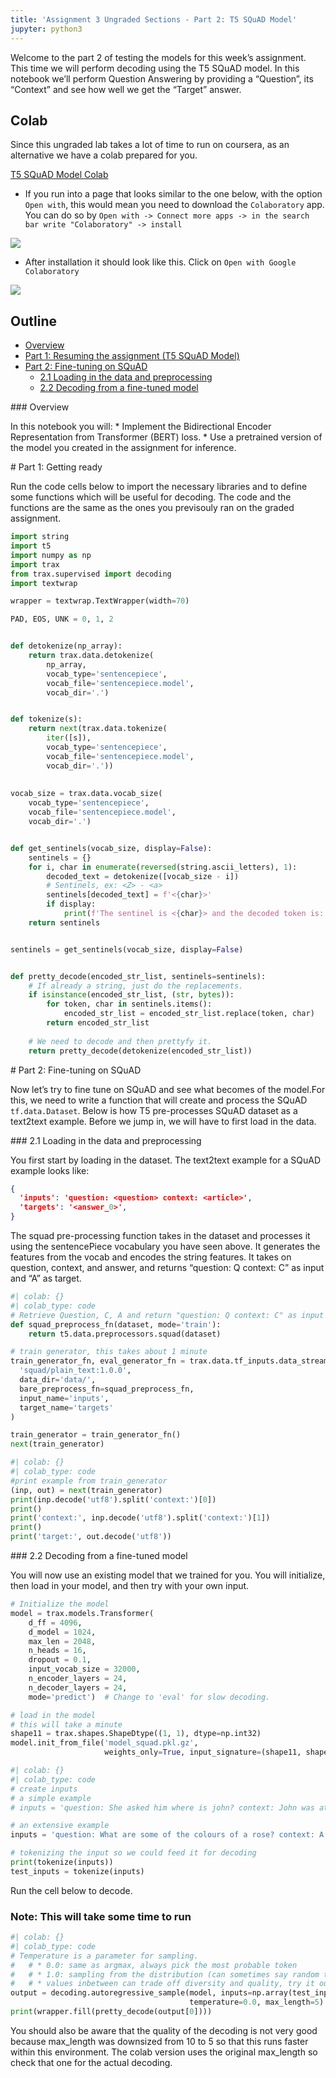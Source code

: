```yaml
---
title: 'Assignment 3 Ungraded Sections - Part 2: T5 SQuAD Model'
jupyter: python3
---
```



Welcome to the part 2 of testing the models for this week's assignment. This time we will perform decoding using the T5 SQuAD model. In this notebook we'll perform Question Answering by providing a "Question", its "Context" and see how well we get the "Target" answer. 

## Colab

Since this ungraded lab takes a lot of time to run on coursera, as an alternative we have a colab prepared for you.

[T5 SQuAD Model Colab](https://drive.google.com/file/d/1c-8KJkTySRGqCx_JjwjvXuRBTNTqEE0N/view?usp=sharing)

- If you run into a page that looks similar to the one below, with the option `Open with`, this would mean you need to download the `Colaboratory` app. You can do so by `Open with -> Connect more apps -> in the search bar write "Colaboratory" -> install`

<img src = "colab_help_1.png"> 

- After installation it should look like this. Click on `Open with Google Colaboratory`

<img src = "colab_help_2.png"> 


## Outline

- [Overview](#0)
- [Part 1: Resuming the assignment (T5 SQuAD Model)](#1)
- [Part 2: Fine-tuning on SQuAD](#2)
    - [2.1 Loading in the data and preprocessing](#2.1)
    - [2.2 Decoding from a fine-tuned model](#2.2)

<a name='0'></a>
### Overview

In this notebook you will:
* Implement the Bidirectional Encoder Representation from Transformer (BERT) loss. 
* Use a pretrained version of the model you created in the assignment for inference.

<a name='1'></a>
# Part 1: Getting ready

Run the code cells below to import the necessary libraries and to define some functions which will be useful for decoding. The code and the functions are the same as the ones you previsouly ran on the graded assignment.

```python
import string
import t5
import numpy as np
import trax 
from trax.supervised import decoding
import textwrap 

wrapper = textwrap.TextWrapper(width=70)
```

```python
PAD, EOS, UNK = 0, 1, 2


def detokenize(np_array):
    return trax.data.detokenize(
        np_array,
        vocab_type='sentencepiece',
        vocab_file='sentencepiece.model',
        vocab_dir='.')


def tokenize(s):
    return next(trax.data.tokenize(
        iter([s]),
        vocab_type='sentencepiece',
        vocab_file='sentencepiece.model',
        vocab_dir='.'))
 
    
vocab_size = trax.data.vocab_size(
    vocab_type='sentencepiece',
    vocab_file='sentencepiece.model',
    vocab_dir='.')


def get_sentinels(vocab_size, display=False):
    sentinels = {}
    for i, char in enumerate(reversed(string.ascii_letters), 1):
        decoded_text = detokenize([vocab_size - i]) 
        # Sentinels, ex: <Z> - <a>
        sentinels[decoded_text] = f'<{char}>'    
        if display:
            print(f'The sentinel is <{char}> and the decoded token is:', decoded_text)
    return sentinels


sentinels = get_sentinels(vocab_size, display=False)    


def pretty_decode(encoded_str_list, sentinels=sentinels):
    # If already a string, just do the replacements.
    if isinstance(encoded_str_list, (str, bytes)):
        for token, char in sentinels.items():
            encoded_str_list = encoded_str_list.replace(token, char)
        return encoded_str_list
  
    # We need to decode and then prettyfy it.
    return pretty_decode(detokenize(encoded_str_list))
```

<a name='2'></a>
# Part 2: Fine-tuning on SQuAD

Now let's try to fine tune on SQuAD and see what becomes of the model.For this, we need to write a function that will create and process the SQuAD `tf.data.Dataset`. Below is how T5 pre-processes SQuAD dataset as a text2text example. Before we jump in, we will have to first load in the data. 

<a name='2.1'></a>
### 2.1 Loading in the data and preprocessing

You first start by loading in the dataset. The text2text example for a SQuAD example looks like:

```json
{
  'inputs': 'question: <question> context: <article>',
  'targets': '<answer_0>',
}
```

The squad pre-processing function takes in the dataset and processes it using the sentencePiece vocabulary you have seen above. It generates the features from the vocab and encodes the string features. It takes on question, context, and answer, and returns "question: Q context: C" as input and "A" as target.

```python
#| colab: {}
#| colab_type: code
# Retrieve Question, C, A and return "question: Q context: C" as input and "A" as target.
def squad_preprocess_fn(dataset, mode='train'):
    return t5.data.preprocessors.squad(dataset)
```

```python
# train generator, this takes about 1 minute
train_generator_fn, eval_generator_fn = trax.data.tf_inputs.data_streams(
  'squad/plain_text:1.0.0',
  data_dir='data/',
  bare_preprocess_fn=squad_preprocess_fn,
  input_name='inputs',
  target_name='targets'
)

train_generator = train_generator_fn()
next(train_generator)
```

```python
#| colab: {}
#| colab_type: code
#print example from train_generator
(inp, out) = next(train_generator)
print(inp.decode('utf8').split('context:')[0])
print()
print('context:', inp.decode('utf8').split('context:')[1])
print()
print('target:', out.decode('utf8'))
```

<a name='2.2'></a>
### 2.2 Decoding from a fine-tuned model

You will now use an existing model that we trained for you. You will initialize, then load in your model, and then try with your own input. 

```python
# Initialize the model 
model = trax.models.Transformer(
    d_ff = 4096,
    d_model = 1024,
    max_len = 2048,
    n_heads = 16,
    dropout = 0.1,
    input_vocab_size = 32000,
    n_encoder_layers = 24,
    n_decoder_layers = 24,
    mode='predict')  # Change to 'eval' for slow decoding.
```

```python
# load in the model
# this will take a minute
shape11 = trax.shapes.ShapeDtype((1, 1), dtype=np.int32)
model.init_from_file('model_squad.pkl.gz',
                     weights_only=True, input_signature=(shape11, shape11))
```

```python
#| colab: {}
#| colab_type: code
# create inputs
# a simple example 
# inputs = 'question: She asked him where is john? context: John was at the game'

# an extensive example
inputs = 'question: What are some of the colours of a rose? context: A rose is a woody perennial flowering plant of the genus Rosa, in the family Rosaceae, or the flower it bears.There are over three hundred species and tens of thousands of cultivars. They form a group of plants that can be erect shrubs, climbing, or trailing, with stems that are often armed with sharp prickles. Flowers vary in size and shape and are usually large and showy, in colours ranging from white through yellows and reds. Most species are native to Asia, with smaller numbers native to Europe, North America, and northwestern Africa. Species, cultivars and hybrids are all widely grown for their beauty and often are fragrant.'
```

```python
# tokenizing the input so we could feed it for decoding
print(tokenize(inputs))
test_inputs = tokenize(inputs) 
```

Run the cell below to decode.

### Note: This will take some time to run

```python
#| colab: {}
#| colab_type: code
# Temperature is a parameter for sampling.
#   # * 0.0: same as argmax, always pick the most probable token
#   # * 1.0: sampling from the distribution (can sometimes say random things)
#   # * values inbetween can trade off diversity and quality, try it out!
output = decoding.autoregressive_sample(model, inputs=np.array(test_inputs)[None, :],
                                        temperature=0.0, max_length=5) # originally max_length=10
print(wrapper.fill(pretty_decode(output[0])))
```

You should also be aware that the quality of the decoding is not very good because max_length was downsized from 10 to 5 so that this runs faster within this environment. The colab version uses the original max_length so check that one for the actual decoding.

